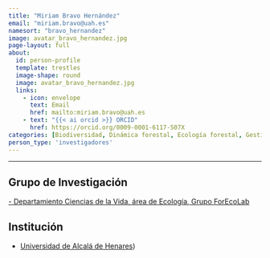 ```yaml
---
title: "Miriam Bravo Hernández"
email: "miriam.bravo@uah.es"  
namesort: "bravo_hernandez"
image: avatar_bravo_hernandez.jpg
page-layout: full
about: 
  id: person-profile
  template: trestles
  image-shape: round
  image: avatar_bravo_hernandez.jpg
  links:
    - icon: envelope
      text: Email
      href: mailto:miriam.bravo@uah.es
    - text: "{{< ai orcid >}} ORCID"
      href: https://orcid.org/0009-0001-6117-507X
categories: [Biodiversidad, Dinámica forestal, Ecología forestal, Gestión forestal, Teledetección]
person_type: 'investigadores'
---
```

 
<hr>

:::{#person-profile}

## Grupo de Investigación
[- Departamiento Ciencias de la Vida, área de Ecología, Grupo ForEcoLab](https://forecolab.web.uah.es/)

## Institución
- [Universidad de Alcalá de Henares](https://www.uah.es))

:::

